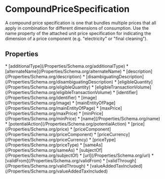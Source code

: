   
# CompoundPriceSpecification

A compound price specification is one that bundles multiple prices that all apply in combination for different dimensions of consumption. Use the name property of the attached unit price specification for indicating the dimension of a price component (e.g. "electricity" or "final cleaning").

## Properties

<Grid>
* [additionalType](/Properties/Schema.org/additionalType)
* [alternateName](/Properties/Schema.org/alternateName)
* [description](/Properties/Schema.org/description)
* [disambiguatingDescription](/Properties/Schema.org/disambiguatingDescription)
* [eligibleQuantity](/Properties/Schema.org/eligibleQuantity)
* [eligibleTransactionVolume](/Properties/Schema.org/eligibleTransactionVolume)
* [identifier](/Properties/Schema.org/identifier)
* [image](/Properties/Schema.org/image)
* [mainEntityOfPage](/Properties/Schema.org/mainEntityOfPage)
* [maxPrice](/Properties/Schema.org/maxPrice)
* [minPrice](/Properties/Schema.org/minPrice)
* [name](/Properties/Schema.org/name)
* [potentialAction](/Properties/Schema.org/potentialAction)
* [price](/Properties/Schema.org/price)
* [priceComponent](/Properties/Schema.org/priceComponent)
* [priceCurrency](/Properties/Schema.org/priceCurrency)
* [priceType](/Properties/Schema.org/priceType)
* [sameAs](/Properties/Schema.org/sameAs)
* [subjectOf](/Properties/Schema.org/subjectOf)
* [url](/Properties/Schema.org/url)
* [validFrom](/Properties/Schema.org/validFrom)
* [validThrough](/Properties/Schema.org/validThrough)
* [valueAddedTaxIncluded](/Properties/Schema.org/valueAddedTaxIncluded)
</Grid>

